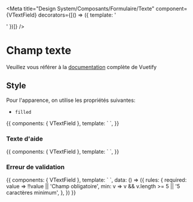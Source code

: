 
<Meta
  title="Design System/Composants/Formulaire/Texte"
  component={VTextField}
  decorators={[() => ({
    template: '<div class="pa-2"><story/></div>'
  })]}
/>

# Champ texte

Veuillez vous référer à la [documentation](https://vuetifyjs.com/en/components/text-fields/#text-fields) complète de Vuetify

## Style

Pour l'apparence, on utilise les propriétés suivantes:
- `filled`

<Preview>
  <Story name="Basique" inline={true} height="50">
    {{
      components: { VTextField },
      template: `
        <v-text-field label="Label" placeholder="Placeholder" filled></v-text-field>
      `,
    }}
  </Story>
</Preview>

### Texte d'aide

<Preview>
  <Story name="Texte d\'aide" inline={true} height="50">
    {{
      components: { VTextField },
      template: `
        <v-text-field 
          label="Url"
          hint="www.example.com" 
          persistent-hint
          filled>
        </v-text-field>
      `,
    }}
  </Story>
</Preview>

### Erreur de validation

<Preview>
  <Story name="Erreur de validation" inline={true} height="50">
    {{
      components: { VTextField },
      template: `
        <v-text-field 
          label="Label" 
          counter="10"
          :rules="[rules.required, rules.min]"
          filled
          clearable
        ></v-text-field>
      `,
      data: () => ({
        rules: {
          required: value => !!value || 'Champ obligatoire',
          min: v => v && v.length >= 5 || '5 caractères minimum',
        },
      })
    }}
  </Story>
</Preview>